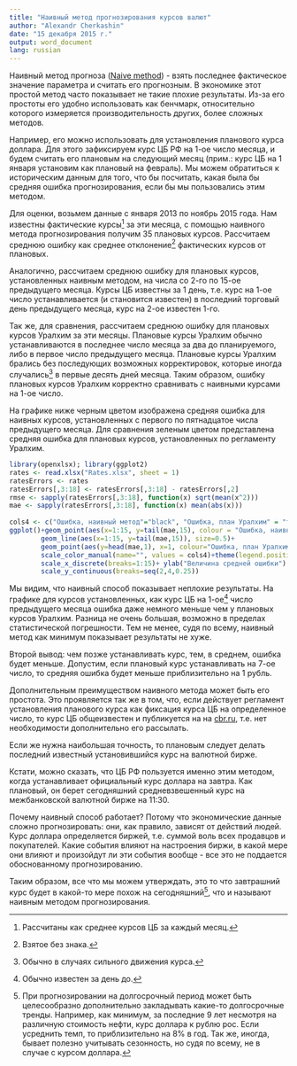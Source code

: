 ```yaml
---
title: "Наивный метод прогнозирования курсов валют"
author: "Alexandr Cherkashin"
date: "15 декабря 2015 г."
output: word_document
lang: russian
---
```


Наивный метод прогноза ([Naive method](https://en.wikipedia.org/wiki/Forecasting#Na.C3.AFve_approach)) - взять последнее фактическое значение параметра и считать его прогнозным. В экономике этот простой метод часто показывает не такие плохие результаты. Из-за его простоты его удобно использовать как бенчмарк, относительно которого измеряется производительность других, более сложных методов.

Например, его можно использовать для установления планового курса доллара. Для этого зафиксируем курс ЦБ РФ на 1-ое число месяца, и будем считать его плановым на следующий месяц (прим.: курс ЦБ на 1 января установим как плановый на февраль). Мы можем обратиться к историческим данным для того, что бы посчитать, какая была бы средняя ошибка прогнозирования, если бы мы пользовались этим методом. 

Для оценки, возьмем данные с января 2013 по ноябрь 2015 года. Нам известны фактические курсы[^factRates] за эти месяца, с помощью наивного метода прогнозирования получим 35 плановых курсов. Рассчитаем среднюю ошибку как среднее отклонение[^noSign] фактических курсов от плановых.

Аналогично, рассчитаем среднюю ошибку для плановых курсов, установленных наивным методом, на числа со 2-го по 15-ое предыдущего месяца. Курсы ЦБ известны за 1 день, т.е. курс на 1-ое число устанавливается (и становится известен) в последний торговый день предыдущего месяца, курс на 2-ое известен 1-го.

Так же, для сравнения, рассчитаем среднюю ошибку для плановых курсов Уралхим за эти месяцы. Плановые курсы Уралхим обычно устанавливаются в последнее число месяца за два до планируемого, либо в первое число предыдущего месяца. Плановые курсы Уралхим брались без последующих возможных корректировок, которые иногда случались[^corrects] в первые десять дней месяца. Таким образом, ошибку плановых курсов Уралхим корректно сравнивать с наивными курсами на 1-ое число.

На графике ниже черным цветом изображена средняя ошибка для наивных курсов, установленных с первого по пятнадцатое числа предыдущего месяца. Для сравнения зеленым цветом представлена средняя ошибка для плановых курсов, установленных по регламенту Уралхим.

```r
library(openxlsx); library(ggplot2)
rates <- read.xlsx("Rates.xlsx", sheet = 1)
ratesErrors <- rates
ratesErrors[,3:18] <- ratesErrors[,3:18] - ratesErrors[,2]
rmse <- sapply(ratesErrors[,3:18], function(x) sqrt(mean(x^2)))
mae <- sapply(ratesErrors[,3:18], function(x) mean(abs(x)))
 
cols4 <- c("Ошибка, наивный метод"="black", "Ошибка, план Уралхим" = "forestgreen")
ggplot()+geom_point(aes(x=1:15, y=tail(mae,15), colour = "Ошибка, наивный метод"), size=4)+
        geom_line(aes(x=1:15, y=tail(mae,15)), size=0.5)+
        geom_point(aes(y=head(mae,1), x=1, colour="Ошибка, план Уралхим"), size=4)+
        scale_color_manual(name="", values = cols4)+theme(legend.position="top")+
        scale_x_discrete(breaks=1:15)+ ylab("Величина средней ошибки") + xlab("Число установления планового курса наивным методом")+
        scale_y_continuous(breaks=seq(2,4,0.25))
```

Мы видим, что наивный способ показывает неплохие результаты. На графике для курсов установленных, как курс ЦБ на 1-ое[^1rate] число предыдущего месяца ошибка даже немного меньше чем у плановых курсов Уралхим. Разница не очень большая, возможно в пределах статистической погрешности. Тем не менее, судя по всему, наивный метод как минимум показывает результаты не хуже.

Второй вывод: чем позже устанавливать курс, тем, в среднем, ошибка будет меньше. Допустим, если плановый курс устанавливать на 7-ое число, то средняя ошибка будет меньше приблизительно на 1 рубль.

Дополнительным преимуществом наивного метода может быть его простота. Это проявляется так же в том, что, если действует регламент установления планового курса как фиксация курса ЦБ на определенное число, то курс ЦБ общеизвестен и публикуется на на [cbr.ru](cbr.ru), т.е. нет необходимости дополнительно его рассылать.

Если же нужна наибольшая точность, то плановым следует делать последний известный установившийся курс на валютной бирже.

Кстати, можно сказать, что ЦБ РФ пользуется именно этим методом, когда устанавливает официальный курс доллара на завтра. Как плановый, он берет сегодняшний средневзвешенный курс на межбанковской валютной бирже на 11:30.

Почему наивный способ работает? Потому что экономические данные сложно прогнозировать: они, как правило, зависят от действий людей. Курс доллара определяется биржей, т.е. суммой воль всех продавцов и покупателей. Какие события влияют на настроения биржи, в какой мере они влияют и произойдут ли эти события вообще - все это не поддается обоснованному прогнозированию.

Таким образом, все что мы можем утверждать, это то что завтрашний курс будет в какой-то мере похож на сегодняшний[^longPeriod], что и называют наивным методом прогнозирования.


[^factRates]: Рассчитаны как среднее курсов ЦБ за каждый месяц.
[^noSign]: Взятое без знака.
[^corrects]: Обычно в случаях сильного движения курса.
[^1rate]: Обычно известен за день до.
[^longPeriod]: При прогнозировании на долгосрочный период может быть целесообразно дополнительно закладывать какие-то долгосрочные тренды. Например, как минимум, за последние 9 лет несмотря на различную стоимость нефти, курс доллара к рублю рос. Если усреднить темп, то приблизительно на 8% в год. Так же, иногда, бывает полезно учитывать сезонность, но судя по всему, не в случае с курсом доллара.